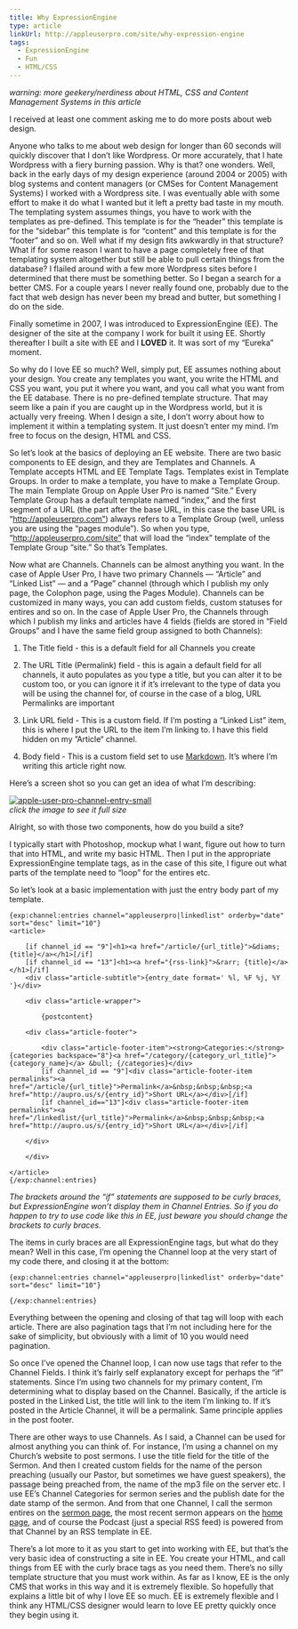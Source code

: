 ```yaml
---
title: Why ExpressionEngine
type: article
linkUrl: http://appleuserpro.com/site/why-expression-engine
tags:
  - ExpressionEngine
  - Fun
  - HTML/CSS
---
```


_warning: more geekery/nerdiness about HTML, CSS and Content Management Systems in this article_

I received at least one comment asking me to do more posts about web design.

Anyone who talks to me about web design for longer than 60 seconds will quickly discover that I don’t like Wordpress. Or more accurately, that I hate Wordpress with a fiery burning passion. Why is that? one wonders. Well, back in the early days of my design experience (around 2004 or 2005) with blog systems and content managers (or CMSes for Content Management Systems) I worked with a Wordpress site. I was eventually able with some effort to make it do what I wanted but it left a pretty bad taste in my mouth. The templating system assumes things, you have to work with the templates as pre-defined. This template is for the “header” this template is for the “sidebar” this template is for “content” and this template is for the “footer” and so on. Well what if my design fits awkwardly in that structure? What if for some reason I want to have a page completely free of that templating system altogether but still be able to pull certain things from the database? I flailed around with a few more Wordpress sites before I determined that there must be something better. So I began a search for a better CMS. For a couple years I never really found one, probably due to the fact that web design has never been my bread and butter, but something I do on the side.

Finally sometime in 2007, I was introduced to ExpressionEngine (EE). The designer of the site at the company I work for built it using EE. Shortly thereafter I built a site with EE and I **LOVED** it. It was sort of my “Eureka” moment.

So why do I love EE so much? Well, simply put, EE assumes nothing about your design. You create any templates you want, you write the HTML and CSS you want, you put it where you want, and you call what you want from the EE database. There is no pre-defined template structure. That may seem like a pain if you are caught up in the Wordpress world, but it is actually very freeing. When I design a site, I don’t worry about how to implement it within a templating system. It just doesn’t enter my mind. I’m free to focus on the design, HTML and CSS.

So let’s look at the basics of deploying an EE website. There are two basic components to EE design, and they are Templates and Channels. A Template accepts HTML and EE Template Tags. Templates exist in Template Groups. In order to make a template, you have to make a Template Group. The main Template Group on Apple User Pro is named “Site.” Every Template Group has a default template named “index,” and the first segment of a URL (the part after the base URL, in this case the base URL is “http://appleuserpro.com”) always refers to a Template Group (well, unless you are using the “pages module”). So when you type, “http://appleuserpro.com/site” that will load the “index” template of the Template Group “site.” So that’s Templates.

Now what are Channels. Channels can be almost anything you want. In the case of Apple User Pro, I have two primary Channels — “Article” and “Linked List” — and a “Page” channel (through which I publish my only page, the Colophon page, using the Pages Module). Channels can be customized in many ways, you can add custom fields, custom statuses for entires and so on. In the case of Apple User Pro, the Channels through which I publish my links and articles have 4 fields (fields are stored in “Field Groups” and I have the same field group assigned to both Channels):

1.  The Title field - this is a default field for all Channels you create
    
2.  The URL Title (Permalink) field - this is again a default field for all channels, it auto populates as you type a title, but you can alter it to be custom too, or you can ignore it if it’s irrelevant to the type of data you will be using the channel for, of course in the case of a blog, URL Permalinks are important
    
3.  Link URL field - This is a custom field. If I’m posting a “Linked List” item, this is where I put the URL to the item I’m linking to. I have this field hidden on my ”Article“ channel.
    
4.  Body field - This is a custom field set to use [Markdown](http://daringfireball.net/projects/markdown/). It’s where I’m writing this article right now.
    

Here’s a screen shot so you can get an idea of what I’m describing:

[![apple-user-pro-channel-entry-small](http://appleuserpro.com/assets/uploads/2011-11-15/apple-user-pro-channel-entry-revised-small.jpg)](http://appleuserpro.com/assets/uploads/2011-11-15/apple-user-pro-channel-entry-revised.jpg)  
_click the image to see it full size_

Alright, so with those two components, how do you build a site?

I typically start with Photoshop, mockup what I want, figure out how to turn that into HTML, and write my basic HTML. Then I put in the appropriate ExpressionEngine template tags, as in the case of this site, I figure out what parts of the template need to “loop” for the entires etc.

So let’s look at a basic implementation with just the entry body part of my template.

```
{exp:channel:entries channel="appleuserpro|linkedlist" orderby="date" sort="desc" limit="10"}
<article>

    [if channel_id == "9"]<h1><a href="/article/{url_title}">&diams; {title}</a></h1>[/if]
    [if channel_id == "13"]<h1><a href="{rss-link}">&rarr; {title}</a></h1>[/if]
    <div class="article-subtitle">{entry_date format=' %l, %F %j, %Y '}</div>

    <div class="article-wrapper">

        {postcontent}

    <div class="article-footer">

        <div class="article-footer-item"><strong>Categories:</strong> {categories backspace="8"}<a href="/category/{category_url_title}">{category_name}</a> &bull; {/categories}</div>
        [if channel_id == "9"]<div class="article-footer-item permalinks"><a href="/article/{url_title}">Permalink</a>&nbsp;&nbsp;&nbsp;<a href="http://aupro.us/s/{entry_id}">Short URL</a></div>[/if]
        [if channel_id=="13"]<div class="article-footer-item permalinks"><a href="/linkedlist/{url_title}">Permalink</a>&nbsp;&nbsp;&nbsp;<a href="http://aupro.us/s/{entry_id}">Short URL</a></div>[/if]

    </div>

    </div>

</article>
{/exp:channel:entries}
```

_The brackets around the “if” statements are supposed to be curly braces, but ExpressionEngine won’t display them in Channel Entries. So if you do happen to try to use code like this in EE, just beware you should change the brackets to curly braces._

The items in curly braces are all ExpressionEngine tags, but what do they mean? Well in this case, I’m opening the Channel loop at the very start of my code there, and closing it at the bottom:

```
{exp:channel:entries channel="appleuserpro|linkedlist" orderby="date" sort="desc" limit="10"}

{/exp:channel:entries}
```

Everything between the opening and closing of that tag will loop with each article. There are also pagination tags that I’m not including here for the sake of simplicity, but obviously with a limit of 10 you would need pagination.

So once I’ve opened the Channel loop, I can now use tags that refer to the Channel Fields. I think it’s fairly self explanatory except for perhaps the “if” statements. Since I’m using two channels for my primary content, I’m determining what to display based on the Channel. Basically, if the article is posted in the Linked List, the title will link to the item I’m linking to. If it’s posted in the Article Channel, it will be a permalink. Same principle applies in the post footer.

There are other ways to use Channels. As I said, a Channel can be used for almost anything you can think of. For instance, I’m using a channel on my Church’s website to post sermons. I use the title field for the title of the Sermon. And then I created custom fields for the name of the person preaching (usually our Pastor, but sometimes we have guest speakers), the passage being preached from, the name of the mp3 file on the server etc. I use EE’s Channel Categories for sermon series and the publish date for the date stamp of the sermon. And from that one Channel, I call the sermon entires on the [sermon page](http://heritagecenterville.org/sermons), the most recent sermon appears on the [home page](http://heritagecenterville.org), and of course the Podcast (just a special RSS feed) is powered from that Channel by an RSS template in EE.

There’s a lot more to it as you start to get into working with EE, but that’s the very basic idea of constructing a site in EE. You create your HTML, and call things from EE with the curly brace tags as you need them. There’s no silly template structure that you must work within. As far as I know, EE is the only CMS that works in this way and it is extremely flexible. So hopefully that explains a little bit of why I love EE so much. EE is extremely flexible and I think any HTML/CSS designer would learn to love EE pretty quickly once they begin using it.
